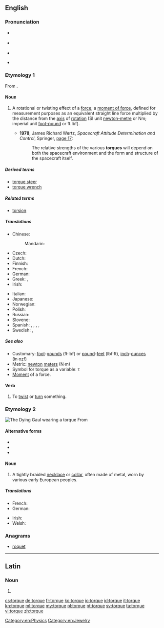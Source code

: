 ==English==
{{wikipedia}}
===Pronunciation===
* {{a|US}} {{IPA|/tɔɹk/}}
*: {{audio|en-us-torque.ogg|Audio (US)}}
* {{a|RP}} {{IPA|/tɔːk/}}
* {{rhymes|ɔː(ɹ)k}}
* {{homophones|torq|torc|talk|lang=en}} {{qualifier|'talk' in non-rhotic accents only}}

===Etymology 1===
From {{etyl|la|en}} {{term|torqueo|torqueō||to twist|lang=la}}.

====Noun====
{{en-noun}}

# {{physics|mechanics}} A rotational or twisting effect of a [[force]]; a [[moment of force]], defined for measurement purposes as an equivalent straight line force multiplied by the distance from the [[axis]] of [[rotation]] (SI unit [[newton-metre]] or Nm; imperial unit [[foot-pound]] or ft.lbf).
#* '''1978''', James Richard Wertz, ''Spacecraft Attitude Determination and Control'', Springer, [http://books.google.de/books?id=GtzzpUN8VEoC&pg=PA17&dq=%22torques%22#v=onepage&q=%22torques%22&f=false page 17]:
#*: The relative strengths of the various '''torques''' will depend on both the spacecraft environment and the form and structure of the spacecraft itself.

=====Derived terms=====
* [[torque steer]]
* [[torque wrench]]

=====Related terms=====
* [[torsion]]

=====Translations=====
{{trans-top|a rotational or twisting force}}
* Chinese:
*: Mandarin: {{t|cmn|力矩|tr=lìjǔ}}
* Czech: {{t-|cs|točivý moment|m}}
* Dutch: {{t+|nl|koppel|n}}
* Finnish: {{t-|fi|vääntömomentti}}
* French: {{t+|fr|couple|m}}
* German: {{t+|de|Drehmoment|n}}
* Greek: {{t+|el|στροφορμή|f|tr=stroformí}}, {{t-|el|στρεπτική ροπή|f|tr=streptikí ropí}}
* Irish: {{t-|ga|torc|m}}
{{trans-mid}}
* Italian: {{t+|it|coppia|f}}
* Japanese: {{t-|ja|トルク|tr=toruku}}
* Norwegian: {{t-|no|dreiemoment|n}}
* Polish: {{t-|pl|moment obrotowy}}
* Russian: {{t-|ru|момент силы|m|tr=moment sily|sc=Cyrl}}
* Slovene: {{t-|sl|vrtilni moment}}
* Spanish: {{t-|es|par de torsión|m}}, {{t-|es|par motor|m}}, {{t-|es|momento de fuerza|m}}, {{t-|es|par de fuerzas|m}}, {{t+|es|par|m}}
* Swedish: {{t+|sv|vridmoment}}, {{t+|sv|kraftmoment|n}}
{{trans-bottom}}

=====See also=====
* Customary: [[foot]]-[[pound-force|pounds]] (ft·lbf) or [[pound-force|pound]]-[[feet]] (lbf·ft), [[inch]]-[[ounce-force|ounces]] (in·ozf)
* Metric: [[newton]] [[meter]]s (N·m)
* Symbol for torque as a variable: τ
* [[moment|Moment]] of a force.

====Verb====
{{en-verb|torqu|es}}

# To [[twist]] or [[turn]] something.

===Etymology 2===
[[File:Dying Gaul Musei Capitolini MC747.jpg|thumb|The ''Dying Gaul'' wearing a torque]]
From {{etyl|la|en}} {{term|torquis|lang=la}}
{{wikipedia|Torc}}

====Alternative forms====
* {{l|en|torc}}
* {{l|en|tork}}
* {{l|en|torq}}

====Noun====
{{en-noun}}

# A tightly braided [[necklace]] or [[collar]], often made of metal, worn by various early European peoples.

=====Translations=====
{{trans-top|a braided necklace or collar}}
* French: {{t+|fr|torque|m}}
* German: {{t-|de|Torques|m}}
{{trans-mid}}
* Irish: {{t-|ga|torc|m}}
* Welsh: {{t-|cy|torch|m}}
{{trans-bottom}}

===Anagrams===
* [[roquet#English|roquet]]

[[Category:en:Physics]]
[[Category:en:Jewelry]]
----

==Latin==

===Noun===
{{la-noun-form|torque}}

# {{inflection of|torquis||abl|s|lang=la}}

[[cs:torque]]
[[de:torque]]
[[fr:torque]]
[[ko:torque]]
[[io:torque]]
[[id:torque]]
[[it:torque]]
[[kn:torque]]
[[ml:torque]]
[[my:torque]]
[[pl:torque]]
[[pt:torque]]
[[sv:torque]]
[[ta:torque]]
[[vi:torque]]
[[zh:torque]]